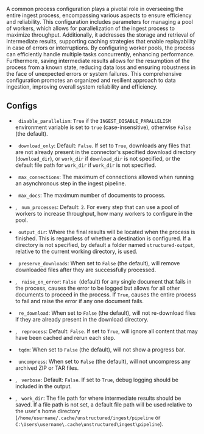 A common process configuration plays a pivotal role in overseeing the entire ingest process, encompassing various aspects to ensure efficiency and reliability. This configuration includes parameters for managing a pool of workers, which allows for parallelization of the ingest process to maximize throughput. Additionally, it addresses the storage and retrieval of intermediate results, supporting caching strategies that enable replayability in case of errors or interruptions. By configuring worker pools, the process can efficiently handle multiple tasks concurrently, enhancing performance. Furthermore, saving intermediate results allows for the resumption of the process from a known state, reducing data loss and ensuring robustness in the face of unexpected errors or system failures. This comprehensive configuration promotes an organized and resilient approach to data ingestion, improving overall system reliability and efficiency.

## Configs

*   <Icon icon="v"/><Icon icon="2"/>&nbsp;&nbsp;`disable_parallelism`: `True` if the `INGEST_DISABLE_PARALLELISM` environment variable is set to `true` (case-insensitive), otherwise `False` (the default).

*   <Icon icon="v"/><Icon icon="2"/>&nbsp;&nbsp;`download_only`: Default: `False`. If set to `True`, downloads any files that are not already present in the connector's specified download directory (`download_dir`), or `work_dir` if `download_dir` is not specified, or the default file path for `work_dir` if `work_dir` is not specified.

*   <Icon icon="v"/><Icon icon="2"/>&nbsp;&nbsp;`max_connections`: The maximum of connections allowed when running an asynchronous step in the ingest pipeline.

*   <Icon icon="v"/><Icon icon="2"/>&nbsp;&nbsp;`max_docs`: The maximum number of documents to process.

*   <Icon icon="v"/><Icon icon="2"/>,&nbsp;<Icon icon="v"/><Icon icon="1"/>&nbsp;&nbsp;`num_processes`: Default: `2`. For every step that can use a pool of workers to increase throughput, how many workers to configure in the pool.

*   <Icon icon="v"/><Icon icon="1"/>&nbsp;&nbsp;`output_dir`: Where the final results will be located when the process is finished. This is regardless of whether a destination is configured. If a directory is not specified, by default a folder named `structured-output`, relative to the current working directory, is used.

*   <Icon icon="v"/><Icon icon="2"/>&nbsp;&nbsp;`preserve_downloads`: When set to `False` (the default), will remove downloaded files after they are successfully processed.

*   <Icon icon="v"/><Icon icon="2"/>,&nbsp;<Icon icon="v"/><Icon icon="1"/>&nbsp;&nbsp;`raise_on_error`: `False `(default) for any single document that fails in the process, causes the error to be logged but allows for all other documents to proceed in the process. If `True`, causes the entire process to fail and raise the error if any one document fails.

*   <Icon icon="v"/><Icon icon="2"/>&nbsp;&nbsp;`re_download`: When set to `False` (the default), will not re-download files if they are already present in the download directory.

*   <Icon icon="v"/><Icon icon="2"/>,&nbsp;<Icon icon="v"/><Icon icon="1"/>&nbsp;&nbsp;`reprocess`: Default: `False`. If set to `True`, will ignore all content that may have been cached and rerun each step.

*   <Icon icon="v"/><Icon icon="2"/>&nbsp;&nbsp;`tqdm`: When set to `False` (the default), will not show a progress bar.

*   <Icon icon="v"/><Icon icon="2"/>&nbsp;&nbsp;`uncompress`: When set to `False` (the default), will not uncompress any archived ZIP or TAR files.

*   <Icon icon="v"/><Icon icon="2"/>,&nbsp;<Icon icon="v"/><Icon icon="1"/>&nbsp;&nbsp;`verbose`: Default: `False`. If set to `True`, debug logging should be included in the output.

*   <Icon icon="v"/><Icon icon="2"/>,&nbsp;<Icon icon="v"/><Icon icon="1"/>&nbsp;&nbsp;`work_dir`: The file path for where intermediate results should be saved. If a file path is not set, a default file path will be used relative to the user's home directory (`/home/username/.cache/unstructured/ingest/pipeline` or `C:\Users\username\.cache\unstructured\ingest\pipeline`).

